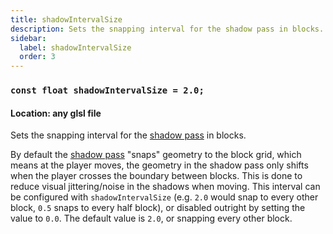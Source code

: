 ```yaml
---
title: shadowIntervalSize
description: Sets the snapping interval for the shadow pass in blocks.
sidebar:
  label: shadowIntervalSize
  order: 3
---
```


### `const float shadowIntervalSize = 2.0;`

#### Location: any glsl file

Sets the snapping interval for the [shadow pass](/reference/programs/shadow) in blocks.

By default the [shadow pass](/reference/programs/shadow) "snaps" geometry to the block grid, which means at the player moves, the geometry in the shadow pass only shifts when the player crosses the boundary between blocks. This is done to reduce visual jittering/noise in the shadows when moving. This interval can be configured with `shadowIntervalSize` (e.g. `2.0` would snap to every other block, `0.5` snaps to every half block), or disabled outright by setting the value to `0.0`. The default value is `2.0`, or snapping every other block.